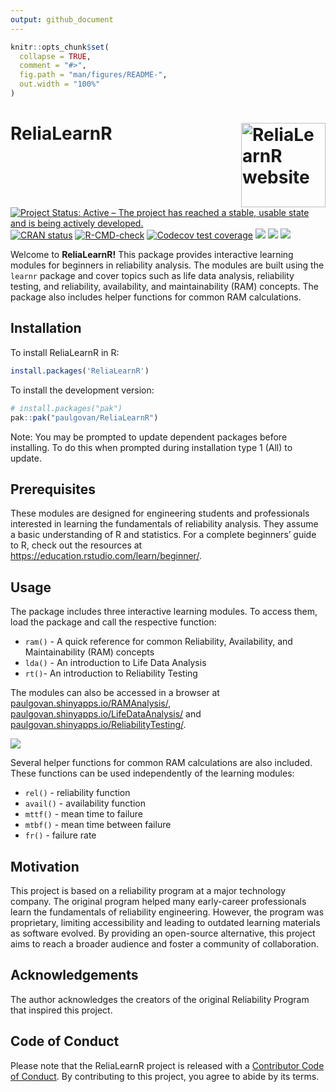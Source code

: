```yaml
---
output: github_document
---
```


<!-- README.md is generated from README.Rmd. Please edit that file -->

```r
knitr::opts_chunk$set(
  collapse = TRUE,
  comment = "#>",
  fig.path = "man/figures/README-",
  out.width = "100%"
)
```

# ReliaLearnR <a href="https://paulgovan.github.io/ReliaLearnR/"><img src="man/figures/logo.png" align="right" height="135" alt="ReliaLearnR website" /></a>

<!-- badges: start -->
[![Project Status: Active – The project has reached a stable, usable state and is being actively developed.](https://www.repostatus.org/badges/latest/active.svg)](https://www.repostatus.org/#active)
[![CRAN
status](https://www.r-pkg.org/badges/version/ReliaLearnR)](https://CRAN.R-project.org/package=ReliaLearnR)
[![R-CMD-check](https://github.com/paulgovan/ReliaLearnR/actions/workflows/R-CMD-check.yaml/badge.svg)](https://github.com/paulgovan/ReliaLearnR/actions/workflows/R-CMD-check.yaml)
[![Codecov test coverage](https://codecov.io/gh/paulgovan/ReliaLearnR/graph/badge.svg)](https://app.codecov.io/gh/paulgovan/ReliaLearnR)
[![](http://cranlogs.r-pkg.org/badges/last-month/ReliaLearnR)](https://cran.r-project.org/package=ReliaLearnR)
[![](http://cranlogs.r-pkg.org/badges/grand-total/ReliaLearnR)](https://cran.r-project.org/package=ReliaLearnR)
[![](https://img.shields.io/badge/doi-10.32614/CRAN.package.ReliaLearnR-green.svg)](https://doi.org/10.32614/CRAN.package.ReliaLearnR)
<!-- badges: end -->

Welcome to **ReliaLearnR!** This package provides interactive learning
modules for beginners in reliability analysis. The modules are built
using the `learnr` package and cover topics such as life data analysis,
reliability testing, and reliability, availability, and maintainability
(RAM) concepts. The package also includes helper functions for common
RAM calculations. 

## Installation

To install ReliaLearnR in R:

``` r
install.packages('ReliaLearnR')
```

To install the development version:

``` r
# install.packages("pak")
pak::pak("paulgovan/ReliaLearnR")
```

Note: You may be prompted to update dependent packages before installing. 
To do this when prompted during installation type 1 (All) to update.

## Prerequisites

These modules are designed for engineering students and professionals interested
in learning the fundamentals of reliability analysis. They assume a basic understanding
of R and statistics. For a complete beginners' guide to R, check out the resources at
[https://education.rstudio.com/learn/beginner/](https://education.rstudio.com/learn/beginner/).

## Usage

The package includes three interactive learning modules. To access
them, load the package and call the respective function:

-   `ram()` - A quick reference for common Reliability,
    Availability, and Maintainability (RAM) concepts 
-   `lda()` - An introduction to Life Data
    Analysis
-   `rt()`- An introduction to Reliability Testing

The modules can also be accessed in a browser at
[paulgovan.shinyapps.io/RAMAnalysis/](https://paulgovan.shinyapps.io/RAMAnalysis/),
[paulgovan.shinyapps.io/LifeDataAnalysis/](https://paulgovan.shinyapps.io/LifeDataAnalysis/) and
[paulgovan.shinyapps.io/ReliabilityTesting/](https://paulgovan.shinyapps.io/ReliabilityTesting/).

![](https://github.com/paulgovan/ReliaLearnR/blob/master/inst/paper/ReliaLearnR.png?raw=true)<!-- -->

Several helper functions for common RAM calculations are also included. These
functions can be used independently of the learning modules:

-   `rel()` - reliability function
-   `avail()` - availability function
-   `mttf()` - mean time to failure
-   `mtbf()` - mean time between failure
-   `fr()` - failure rate

## Motivation

This project is based on a reliability program at a major technology company. The
original program helped many early-career professionals learn the fundamentals
of reliability engineering. However, the program was proprietary, limiting accessibility
and leading to outdated learning materials as software evolved. By providing an open-source 
alternative, this project aims to reach a broader audience and foster a community 
of collaboration. 

## Acknowledgements

The author acknowledges the creators of the original Reliability Program that inspired
this project. 

## Code of Conduct

Please note that the ReliaLearnR project is released with a
[Contributor Code of Conduct](CODE_OF_CONDUCT.md). By contributing to
this project, you agree to abide by its terms.
